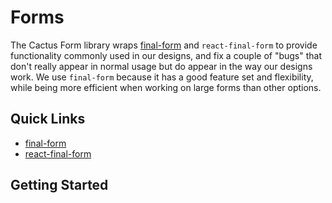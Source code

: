 
<Meta title="Cactus Form/Introduction" />


# Forms

The Cactus Form library wraps [final-form](https://final-form.org) and `react-final-form`
to provide functionality commonly used in our designs, and fix a couple of "bugs"
that don't really appear in normal usage but do appear in the way our designs work.
We use `final-form` because it has a good feature set and flexibility,
while being more efficient when working on large forms than other options.


## Quick Links

<!-- - <a to='./api-documentation/'>API Documentation</a> -->
- [final-form](https://final-form.org)
- [react-final-form](https://final-form.org/react)


## Getting Started